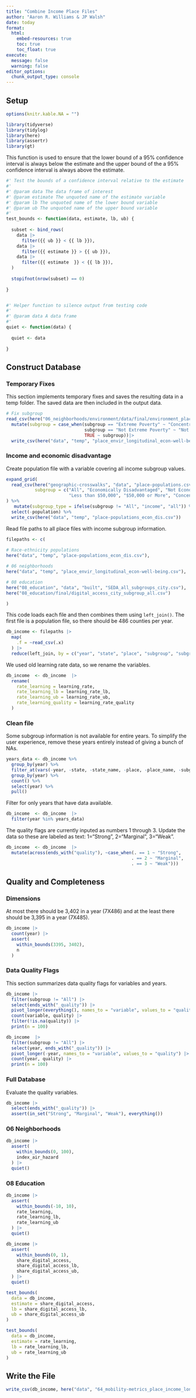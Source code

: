 ```yaml
---
title: "Combine Income Place Files"
author: "Aaron R. Williams & JP Walsh"
date: today
format:
  html:
    embed-resources: true
    toc: true
    toc_float: true
execute:
  message: false
  warning: false
editor_options: 
  chunk_output_type: console
---
```


## Setup

```r
options(knitr.kable.NA = "")

```

```r
library(tidyverse)
library(tidylog)
library(here)
library(assertr)
library(gt)

```

This function is used to ensure that the lower bound of a 95% confidence interval is always below the estimate and the upper bound of the a 95% confidence interval is always above the estimate. 

```r
#' Test the bounds of a confidence interval relative to the estimate
#'
#' @param data The data frame of interest
#' @param estimate The unquoted name of the estimate variable
#' @param lb The unquoted name of the lower bound variable
#' @param ub The unquoted name of the upper bound variable
#'
test_bounds <- function(data, estimate, lb, ub) {
  
  subset <- bind_rows(
    data |>
      filter({{ ub }} < {{ lb }}),
    data |>
      filter({{ estimate }} > {{ ub }}),
    data |>
      filter({{ estimate  }} < {{ lb }}),
  )
  
  stopifnot(nrow(subset) == 0)
  
}


#' Helper function to silence output from testing code
#'
#' @param data A data frame
#'
quiet <- function(data) {
  
  quiet <- data
  
}

```

## Construct Database

### Temporary Fixes

This section implements temporary fixes and saves the resulting data in a temp folder. The saved data are then included in the output data.

```r
# Fix subgroup
read_csv(here("06_neighborhoods/environment/data/final/environment_place_poverty_longitudinal.csv")) |>
  mutate(subgroup = case_when(subgroup == "Extreme Poverty" ~ "Concentrated Poverty", 
                              subgroup == "Not Extreme Poverty" ~ "Not Concentrated Poverty", 
                              TRUE ~ subgroup))|>
  write_csv(here("data", "temp", "place_envir_longitudinal_econ-well-being.csv"))

```

### Income and economic disadvantage 

Create population file with a variable covering all income subgroup values. 

```r

expand_grid(
  read_csv(here("geographic-crosswalks", "data", "place-populations.csv")),
           subgroup = c("All", "Economically Disadvantaged", "Not Economically Disadvantaged", 
                        "Less than $50,000", "$50,000 or More", "Concentrated Poverty", "Not Concentrated Poverty")
) %>% 
   mutate(subgroup_type = ifelse(subgroup != "All", "income", "all")) %>% 
  select(-population) %>% 
  write_csv(here("data", "temp", "place-populations_econ_dis.csv"))

```

Read file paths to all place files with income subgroup information. 

```r

filepaths <- c(
  
# Race-ethnicity populations
here("data", "temp", "place-populations_econ_dis.csv"),

# 06 neighborhoods
here("data", "temp", "place_envir_longitudinal_econ-well-being.csv"),

# 08 education
here("08_education", "data", "built", "SEDA_all_subgroups_city.csv"),
here("08_education/final/digital_access_city_subgroup_all.csv")

)

```

This code loads each file and then combines them using `left_join()`. The first file is a population file, so there should be 486 counties per year. 

```r

db_income <- filepaths |>
  map(
    .f = ~read_csv(.x) 
  ) |>
  reduce(left_join, by = c("year", "state", "place", "subgroup", "subgroup_type"))

```

We used old learning rate data, so we rename the variables.

```r
db_income  <- db_income  |>
  rename(
    rate_learning = learning_rate,
    rate_learning_lb = learning_rate_lb,
    rate_learning_ub = learning_rate_ub,
    rate_learning_quality = learning_rate_quality
  )

```

### Clean file

Some subgroup information is not available for entire years. To simplify the user experience, remove these years entirely instead of giving a bunch of NAs.

```r

years_data <- db_income %>% 
  group_by(year) %>% 
  filter_at(vars(-year, -state, -state_name, -place, -place_name, -subgroup_type, -subgroup), any_vars(!is.na(.))) %>% 
  group_by(year) %>% 
  count() %>% 
  select(year) %>% 
  pull()

```

Filter for only years that have data available.

```r
db_income  <- db_income  |>
  filter(year %in% years_data)
```

The quality flags are currently inputed as numbers 1 through 3. Update the data so these are labeled as text: 1="Strong", 2="Marginal", 3="Weak".

```r
db_income  <- db_income  |>
  mutate(across(ends_with("quality"), ~case_when(. == 1 ~ "Strong",
                                                . == 2 ~ "Marginal",
                                                . == 3 ~ "Weak")))
```



## Quality and Completeness

### Dimensions

At most there should be 3,402 in a year (7X486) and at the least there should be 3,395 in a year (7X485).

```r

db_income |> 
  count(year) |>
  assert(
    within_bounds(3395, 3402), 
    n
  )

```

### Data Quality Flags

This section summarizes data quality flags for variables and years.

```r
db_income |>
  filter(subgroup != "All") |>
  select(ends_with("_quality")) |>
  pivot_longer(everything(), names_to = "variable", values_to = "quality") |>
  count(variable, quality) |>
  filter(!is.na(quality)) |>
  print(n = 100)

db_income  |>
  filter(subgroup != "All") |>
  select(year, ends_with("_quality")) |>
  pivot_longer(-year, names_to = "variable", values_to = "quality") |>
  count(year, quality) |>
  print(n = 100)

```

### Full Database

Evaluate the quality variables. 

```r
db_income |>
  select(ends_with("_quality")) |>
  assert(in_set("Strong", "Marginal", "Weak"), everything())

```

### 06 Neighborhoods

```r
db_income |>
  assert(
    within_bounds(0, 100),
    index_air_hazard
  ) |>
  quiet()

```

### 08 Education

```r
db_income |>  
  assert(
    within_bounds(-10, 10), 
    rate_learning,
    rate_learning_lb,
    rate_learning_ub
  ) |>
  quiet()

db_income |>
  assert(
    within_bounds(0, 1),
    share_digital_access,
    share_digital_access_lb,
    share_digital_access_ub,
  ) |>
  quiet()

test_bounds(
  data = db_income, 
  estimate = share_digital_access, 
  lb = share_digital_access_lb, 
  ub = share_digital_access_ub
)

test_bounds(
  data = db_income, 
  estimate = rate_learning, 
  lb = rate_learning_lb, 
  ub = rate_learning_ub
)

```


## Write the File

```r

write_csv(db_income, here("data", "64_mobility-metrics_place_income_longitudinal.csv"))

```
